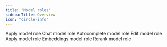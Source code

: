 ```yaml
---
title: "Model roles"
sidebarTitle: Overview
icon: "circle-info"
---
```


<CardGroup>
  <Card title="Introduction" href="/customize/model-roles" icon="file-lines" horizontal >
    Apply model role
  </Card>

  <Card title="Chat Role" href="https://docs.continue.dev/customize/model-roles/chat" icon="file-lines" horizontal >
    Chat model role
  </Card>

  <Card title="Autocomplete Role" href="/customize/model-roles/autocomplete" icon="file-lines" horizontal >
    Autocomplete model role
  </Card>

  <Card title="Edit Role" href="https://docs.continue.dev/customize/model-roles/edit" icon="file-lines" horizontal >
    Edit model role
  </Card>

  <Card title="Apply Role" href="https://docs.continue.dev/customize/model-roles/apply" icon="file-lines" horizontal >
    Apply model role
  </Card>

  <Card title="Embeddings Role" href="https://docs.continue.dev/customize/model-roles/embeddings" icon="file-lines" horizontal >
    Embeddings model role
  </Card>

  <Card title="Rerank Role" href="https://docs.continue.dev/customize/model-roles/reranking" icon="file-lines" horizontal >
    Rerank model role
  </Card>
</CardGroup>
